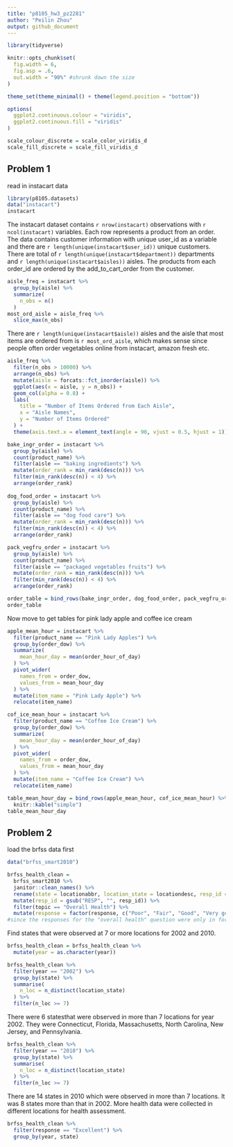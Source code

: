 ```yaml
---
title: "p8105_hw3_pz2281"
author: "Peilin Zhou"
output: github_document
---
```


```r
library(tidyverse)

knitr::opts_chunk$set(
  fig.width = 6,
  fig.asp = .6,
  out.width = "90%" #shrunk down the size 
)

theme_set(theme_minimal() + theme(legend.position = "bottom"))

options(
  ggplot2.continuous.colour = "viridis",
  ggplot2.continuous.fill = "viridis"
)

scale_colour_discrete = scale_color_viridis_d
scale_fill_discrete = scale_fill_viridis_d
```

## Problem 1
read in instacart data

```r
library(p8105.datasets)
data("instacart")
instacart
```

The instacart dataset contains `r nrow(instacart)` observations with `r ncol(instacart)` variables. Each row represents a product from an order. The data contains customer information with unique user_id as a variable and there are `r length(unique(instacart$user_id))` unique customers. There are total of `r length(unique(instacart$department))` departments and `r length(unique(instacart$aisles))` aisles. The products from each order_id are ordered by the add_to_cart_order from the customer.

```r
aisle_freq = instacart %>% 
  group_by(aisle) %>% 
  summarize(
    n_obs = n()
  )
most_ord_aisle = aisle_freq %>% 
  slice_max(n_obs)
```
There are `r length(unique(instacart$aisle))` aisles and the aisle that most items are ordered from is `r most_ord_aisle`, which makes sense since people often order vegetables online from instacart, amazon fresh etc.

```r
aisle_freq %>% 
  filter(n_obs > 10000) %>% 
  arrange(n_obs) %>% 
  mutate(aisle = forcats::fct_inorder(aisle)) %>% 
  ggplot(aes(x = aisle, y = n_obs)) +
  geom_col(alpha = 0.8) +
  labs(
    title = "Number of Items Ordered from Each Aisle",
    x = "Aisle Names",
    y = "Number of Items Ordered"
  ) +
  theme(axis.text.x = element_text(angle = 90, vjust = 0.5, hjust = 1))
```


```r
bake_ingr_order = instacart %>% 
  group_by(aisle) %>% 
  count(product_name) %>% 
  filter(aisle == "baking ingredients") %>% 
  mutate(order_rank = min_rank(desc(n))) %>% 
  filter(min_rank(desc(n)) < 4) %>% 
  arrange(order_rank)
  
dog_food_order = instacart %>% 
  group_by(aisle) %>% 
  count(product_name) %>% 
  filter(aisle == "dog food care") %>% 
  mutate(order_rank = min_rank(desc(n))) %>% 
  filter(min_rank(desc(n)) < 4) %>% 
  arrange(order_rank)

pack_vegfru_order = instacart %>% 
  group_by(aisle) %>% 
  count(product_name) %>% 
  filter(aisle == "packaged vegetables fruits") %>% 
  mutate(order_rank = min_rank(desc(n))) %>% 
  filter(min_rank(desc(n)) < 4) %>% 
  arrange(order_rank)
```


```r
order_table = bind_rows(bake_ingr_order, dog_food_order, pack_vegfru_order) %>%   relocate(order_rank, .before = n)
order_table
```

Now move to get tables for pink lady apple and coffee ice cream

```r
apple_mean_hour = instacart %>% 
  filter(product_name == "Pink Lady Apples") %>% 
  group_by(order_dow) %>% 
  summarize(
    mean_hour_day = mean(order_hour_of_day)
  ) %>% 
  pivot_wider(
    names_from = order_dow,
    values_from = mean_hour_day
  ) %>% 
  mutate(item_name = "Pink Lady Apple") %>% 
  relocate(item_name)

cof_ice_mean_hour = instacart %>% 
  filter(product_name == "Coffee Ice Cream") %>% 
  group_by(order_dow) %>% 
  summarize(
    mean_hour_day = mean(order_hour_of_day)
  ) %>% 
  pivot_wider(
    names_from = order_dow,
    values_from = mean_hour_day
  ) %>% 
  mutate(item_name = "Coffee Ice Cream") %>% 
  relocate(item_name)

table_mean_hour_day = bind_rows(apple_mean_hour, cof_ice_mean_hour) %>% 
  knitr::kable("simple")
table_mean_hour_day
```

## Problem 2
load the brfss data first

```r
data("brfss_smart2010")
```

```r
brfss_health_clean = 
  brfss_smart2010 %>% 
  janitor::clean_names() %>% 
  rename(state = locationabbr, location_state = locationdesc, resp_id = respid) %>% 
  mutate(resp_id = gsub("RESP", "", resp_id)) %>% 
  filter(topic == "Overall Health") %>% 
  mutate(response = factor(response, c("Poor", "Fair", "Good", "Very good", "Excellent")))
#since the responses for the "overall health" question were only in form of poor, fair, good, very good, to excellent, we don't need to do another filter operation.
```

Find states that were observed at 7 or more locations for 2002 and 2010.

```r
brfss_health_clean = brfss_health_clean %>% 
  mutate(year = as.character(year))

brfss_health_clean %>% 
  filter(year == "2002") %>% 
  group_by(state) %>% 
  summarise(
    n_loc = n_distinct(location_state)
  ) %>% 
  filter(n_loc >= 7)
```
There were 6 statesthat were observed in more than 7 locations for year 2002. They were Connecticut, Florida, Massachusetts, North Carolina, New Jersey, and Pennsylvania.

```r
brfss_health_clean %>% 
  filter(year == "2010") %>% 
  group_by(state) %>% 
  summarise(
    n_loc = n_distinct(location_state)
  ) %>% 
  filter(n_loc >= 7)
```
There are 14 states in 2010 which were observed in more than 7 locations. It was 8 states more than that in 2002. More health data were collected in different locations for health assessment.


```r
brfss_health_clean %>% 
  filter(response == "Excellent") %>% 
  group_by(year, state)
```











